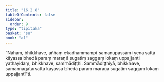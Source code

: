 ```yaml
---
title: "16.2.8"
tableOfContents: false
sidebar:
  order: 9
type: "tipitaka"
basket: "su"
book: "a1"
---
```



<DynamicBreadcrumb />

<Division number="305" book="a1" bookNo="15" page="33">

<Paragraph number="393" book="a1">
“Nāhaṃ, bhikkhave, aññaṃ ekadhammampi samanupassāmi yena sattā kāyassa bhedā paraṃ maraṇā sugatiṃ saggaṃ lokaṃ uppajjanti yathayidaṃ, bhikkhave, sammādiṭṭhi. Sammādiṭṭhiyā, bhikkhave, samannāgatā sattā kāyassa bhedā paraṃ maraṇā sugatiṃ saggaṃ lokaṃ uppajjantī”ti.
</Paragraph>
</Division>